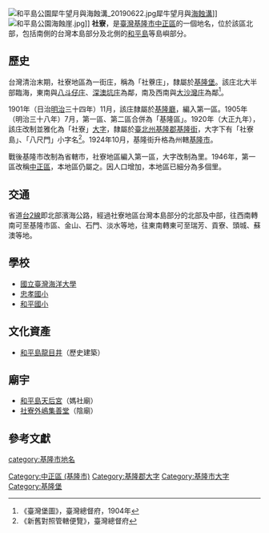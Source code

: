 {{noteTA
|1 = zh-cn:庄; zh-hk:庄; zh-tw:庄;
}}
[[File:和平島公園犀牛望月與海蝕溝_20190622.jpg|thumb]]犀牛望月與[[海蝕溝|海蝕溝]]]]
[[File:和平島公園海蝕崖.jpg|thumb]]]]
'''社寮'''，是[[臺灣|臺灣]][[基隆市|基隆市]][[中正區_(基隆市)|中正區]]的一個地名，位於該區北部，包括南側的台灣本島部分及北側的[[和平島|和平島]]等島嶼部分。

==歷史==
台灣清治末期，社寮地區為一街庄，稱為「社藔庄」，隸屬於[[基隆堡|基隆堡]]。該庄北大半部臨海，東南與[[八斗仔庄|八斗仔庄]]、[[深澳坑庄|深澳坑庄]]為鄰，南及西南與[[大沙灣庄|大沙灣庄]]為鄰<ref>《臺灣堡圖》，臺灣總督府，1904年</ref>。

1901年（日治[[明治|明治]]三十四年）11月，該庄隸屬於[[基隆廳|基隆廳]]，編入第一區。1905年（明治三十八年）7月，第一區、第二區合併為「基隆區」。1920年（大正九年），該庄改制並雅化為「社寮」[[大字|大字]]，隸屬於[[臺北州|臺北州]][[基隆郡|基隆郡]][[基隆街_(基隆郡)|基隆街]]，大字下有「社寮島」、「八尺門」小字名<ref>《新舊對照管轄便覽》，臺灣總督府</ref>。1924年10月，基隆街升格為州轄[[基隆市_(州轄市)|基隆市]]。

戰後基隆市改制為省轄市，社寮地區編入第一區，大字改制為里。1946年，第一區改稱[[中正區_(基隆市)|中正區]]，本地區仍屬之。因人口增加，本地區已細分為多個里。

== 交通 ==
省道[[台2線|台2線]]即北部濱海公路，經過社寮地區台灣本島部分的北部及中部，往西南轉南可至基隆市區、金山、石門、淡水等地，往東南轉東可至瑞芳、貢寮、頭城、蘇澳等地。

==學校==
*[[國立臺灣海洋大學|國立臺灣海洋大學]]
*[[忠孝國小|忠孝國小]]
*[[和平國小|和平國小]]

==文化資產==
*[[和平島龍目井|和平島龍目井]]（歷史建築）

==廟宇==
*[[和平島天后宮|和平島天后宮]]（媽社廟）
*[[社寮外嶋集善堂|社寮外嶋集善堂]]（陰廟）

==參考文獻==
{{reflist}}

{{基隆郡}}
{{基隆市舊町名}}

[[category:基隆市地名|category:基隆市地名]]
[[Category:中正區_(基隆市)|Category:中正區 (基隆市)]]
[[Category:基隆郡大字|Category:基隆郡大字]]
[[Category:基隆市大字|Category:基隆市大字]]
[[Category:基隆堡|Category:基隆堡]]